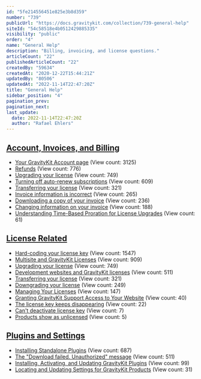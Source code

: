 ```yaml
---
id: "5fe214556451e825e3b8d359"
number: "739"
publicUrl: "https://docs.gravitykit.com/collection/739-general-help"
siteId: "54c58518e4b0512429885335"
visibility: "public"
order: "4"
name: "General Help"
description: "Billing, invoicing, and license questions."
articleCount: "22"
publishedArticleCount: "22"
createdBy: "59634"
createdAt: "2020-12-22T15:44:21Z"
updatedBy: "80506"
updatedAt: "2022-11-14T22:47:20Z"
title: "General Help"
sidebar_position: "4"
pagination_prev: 
pagination_next: 
last_update:
  date: 2022-11-14T22:47:20Z
  author: "Rafael Ehlers"
---
```


## [Account, Invoices, and Billing](../general-help/billing/)

- [Your GravityKit Account page](302-your-gravityview-account) (View count: 3125)
- [Refunds](443-refunds) (View count: 776)
- [Upgrading your license](347-upgrading-your-license) (View count: 749)
- [Turning off auto-renew subscriptions](423-turning-off-auto-renew-subscriptions) (View count: 609)
- [Transferring your license](451-transferring-your-license) (View count: 321)
- [Invoice information is incorrect](455-invoice-information-is-incorrect) (View count: 265)
- [Downloading a copy of your invoice](587-downloading-your-invoice) (View count: 236)
- [Changing information on your invoice](746-changing-information-on-your-invoice) (View count: 188)
- [Understanding Time-Based Proration for License Upgrades](832-understanding-time-based-proration-for-license-upgrades) (View count: 61)


## [License Related](../general-help/licensing/)

- [Hard-coding your license key](54-hard-coding-your-license-key) (View count: 1547)
- [Multisite and GravityKit Licenses](439-multisite-and-gravitykit-licenses) (View count: 909)
- [Upgrading your license](347-upgrading-your-license) (View count: 749)
- [Development websites and GravityKit licenses](441-development-websites-and-gravitykit-licenses) (View count: 511)
- [Transferring your license](451-transferring-your-license) (View count: 321)
- [Downgrading your license](454-downgrading-your-license) (View count: 249)
- [Managing Your Licenses](876-managing-your-licenses) (View count: 147)
- [Granting GravityKit Support Access to Your Website](879-grant-support-access) (View count: 40)
- [The license key keeps disappearing](918-the-license-key-keeps-disappearing) (View count: 22)
- [Can't deactivate license key](921-cant-deactivate-license-key) (View count: 7)
- [Products show as unlicensed](922-products-show-as-unlicensed) (View count: 5)


## [Plugins and Settings](../general-help/downloads/)

- [Installing Standalone Plugins](776-installing-standalone-plugins) (View count: 687)
- [The "Download failed. Unauthorized" message](614-the-download-failed-unauthorized-message) (View count: 511)
- [Installing, Activating, and Updating GravityKit Plugins](877-installing-activating-and-updating-gravitykit-plugins) (View count: 99)
- [Locating and Updating Settings for GravityKit Products](878-settings) (View count: 31)


